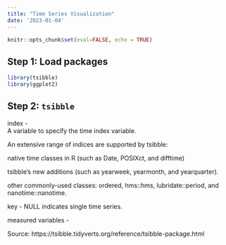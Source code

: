```yaml
---
title: "Time Series Visualization"
date: '2023-01-04'
---
```


```r
knitr::opts_chunk$set(eval=FALSE, echo = TRUE)
```


## Step 1: Load packages

```r
library(tsibble)
library(ggplot2)
```

## Step 2: `tsibble`

index - 	
A variable to specify the time index variable.

An extensive range of indices are supported by tsibble:

native time classes in R (such as Date, POSIXct, and difftime)

tsibble's new additions (such as yearweek, yearmonth, and yearquarter).

other commonly-used classes: ordered, hms::hms, lubridate::period, and nanotime::nanotime.

key -  NULL indicates single time series.

measured variables - 


Source: https://tsibble.tidyverts.org/reference/tsibble-package.html

